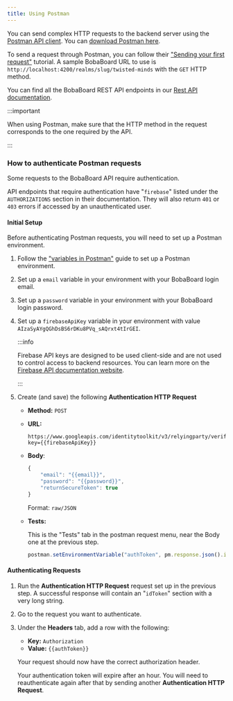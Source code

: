 ```yaml
---
title: Using Postman
---
```



You can send complex HTTP requests to the backend server using the
[Postman API client](https://www.postman.com/product/api-client/). You can
[download Postman here](https://www.postman.com/downloads/).

To send a request through Postman, you can follow their
["Sending your first request"](https://learning.postman.com/docs/getting-started/sending-the-first-request/)
tutorial. A sample BobaBoard URL to use is
`http://localhost:4200/realms/slug/twisted-minds` with the `GET` HTTP method.

You can find all the BobaBoard REST API endpoints in our
[Rest API documentation](/docs/development/rest-api/).

:::important

When using Postman, make sure that the HTTP method in the request corresponds to
the one required by the API.

:::

### How to authenticate Postman requests

Some requests to the BobaBoard API require authentication.

API endpoints that require authentication have "`firebase`" listed under the
`AUTHORIZATIONS` section in their documentation. They will also return `401` or
`403` errors if accessed by an unauthenticated user.

#### Initial Setup

Before authenticating Postman requests, you will need to set up a Postman
environment.

1. Follow the
   ["variables in Postman"](https://www.javatpoint.com/variables-in-postman)
   guide to set up a Postman environment.

2. Set up a `email` variable in your environment with your BobaBoard login
   email.

3. Set up a `password` variable in your environment with your BobaBoard login
   password.

4. Set up a `firebaseApiKey` variable in your environment with value
   `AIzaSyAYgQGhDsBS6rDKu8PVq_sAQrxt4tIrGEI`.

   :::info

   Firebase API keys are designed to be used client-side and are not used to
   control access to backend resources. You can learn more on the
   [Firebase API documentation website](https://firebase.google.com/docs/projects/api-keys).

   :::

5. Create (and save) the following **Authentication HTTP Request**

   - **Method:** `POST`
   - **URL:**
     ```
     https://www.googleapis.com/identitytoolkit/v3/relyingparty/verifyPassword?key={{firebaseApiKey}}
     ```
   - **Body**:

     ```javascript showLineNumbers
     {
         "email": "{{email}}",
         "password": "{{password}}",
         "returnSecureToken": true
     }
     ```

     Format: `raw/JSON`

   - **Tests:**

     This is the "Tests" tab in the postman request menu, near the Body one at
     the previous step.

     ```javascript showLineNumbers
     postman.setEnvironmentVariable("authToken", pm.response.json().idToken);
     ```

#### Authenticating Requests

1. Run the **Authentication HTTP Request** request set up in the previous step.
   A successful response will contain an "`idToken`" section with a very long
   string.

2. Go to the request you want to authenticate.

3. Under the **Headers** tab, add a row with the following:

   - **Key:** `Authorization`
   - **Value:** `{{authToken}}`

   Your request should now have the correct authorization header.

   <Aside type="tip">

   Your authentication token will expire after an hour. You will need to
   reauthenticate again after that by sending another **Authentication HTTP
   Request**.

   </Aside>
